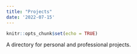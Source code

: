 ```yaml
---
title: "Projects"
date: '2022-07-15'
---
```


```r
knitr::opts_chunk$set(echo = TRUE)
```
A directory for personal and professional projects.